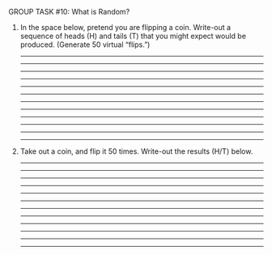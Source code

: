 


[GROUP TASK #10:]{.small} What is Random?

1.  In the space below, pretend you are flipping a coin. Write-out a
    sequence of heads (H) and tails (T) that you might expect would
    be produced. (Generate 50 virtual "flips.")
    
    
    _____ _____ _____ _____ _____
    _____ _____ _____ _____ _____
    
    
    _____ _____ _____ _____ _____
    _____ _____ _____ _____ _____
    
    
    _____ _____ _____ _____ _____
    _____ _____ _____ _____ _____
    
    
    _____ _____ _____ _____ _____
    _____ _____ _____ _____ _____
    
    
    _____ _____ _____ _____ _____
    _____ _____ _____ _____ _____
    
    
    _____ _____ _____ _____ _____
    _____ _____ _____ _____ _____
    
    
2.  Take out a coin, and flip it 50 times. Write-out the results
    (H/T) below.
    
    
    _____ _____ _____ _____ _____
    _____ _____ _____ _____ _____
    
    
    _____ _____ _____ _____ _____
    _____ _____ _____ _____ _____
    
    
    _____ _____ _____ _____ _____
    _____ _____ _____ _____ _____
    
    
    _____ _____ _____ _____ _____
    _____ _____ _____ _____ _____
    
    
    _____ _____ _____ _____ _____
    _____ _____ _____ _____ _____
    
    
    _____ _____ _____ _____ _____
    _____ _____ _____ _____ _____

